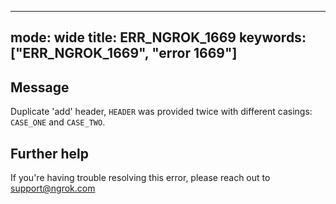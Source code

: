 
---
mode: wide
title: ERR_NGROK_1669
keywords: ["ERR_NGROK_1669", "error 1669"]
---

## Message
Duplicate 'add' header, `HEADER` was provided twice with different casings: `CASE_ONE` and `CASE_TWO`.




## Further help
If you're having trouble resolving this error, please reach out to [support@ngrok.com](mailto:support@ngrok.com?subject=Help%20with%20ERR_NGROK_1669)

